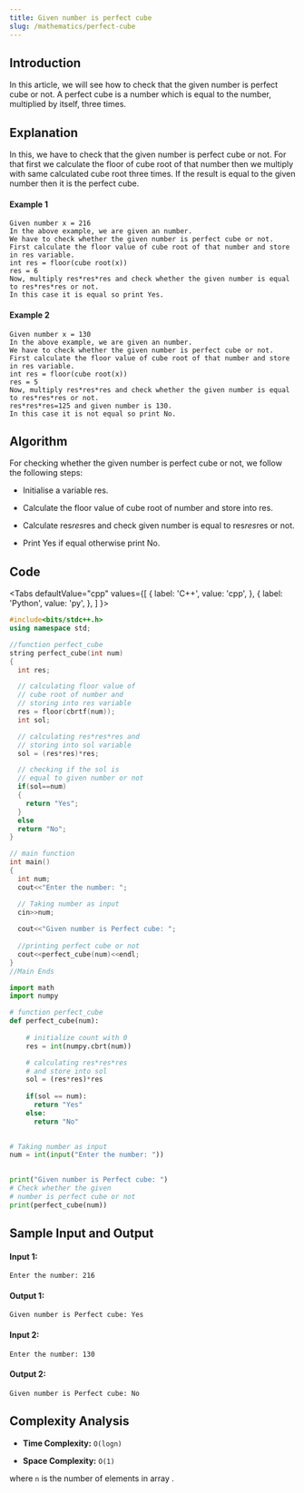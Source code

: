 ```yaml
---
title: Given number is perfect cube
slug: /mathematics/perfect-cube
---
```


## Introduction

In this article, we will see how to check that the given number is perfect cube or not. A perfect cube is a number which is equal to the number, multiplied by itself, three times.

## Explanation 

In this, we have to check that the given number is perfect cube or not. For that first we calculate the floor of cube root of that number then we multiply with same calculated cube root three times. If the result is equal to the given number then it is the perfect cube.

#### Example 1

```
Given number x = 216
In the above example, we are given an number.
We have to check whether the given number is perfect cube or not.
First calculate the floor value of cube root of that number and store in res variable.
int res = floor(cube root(x))
res = 6
Now, multiply res*res*res and check whether the given number is equal to res*res*res or not.
In this case it is equal so print Yes.

```

#### Example 2

```
Given number x = 130
In the above example, we are given an number.
We have to check whether the given number is perfect cube or not.
First calculate the floor value of cube root of that number and store in res variable.
int res = floor(cube root(x))
res = 5
Now, multiply res*res*res and check whether the given number is equal to res*res*res or not.
res*res*res=125 and given number is 130.
In this case it is not equal so print No.

```

## Algorithm

For checking whether the given number is perfect cube or not, we follow the following steps:

* Initialise a variable res.

* Calculate the floor value of cube root of number and store into res.

* Calculate res*res*res and check given number is equal to res*res*res or not.

* Print Yes if equal otherwise print No.

## Code


<Tabs
  defaultValue="cpp"
  values={[
    { label: 'C++', value: 'cpp', },
    { label: 'Python', value: 'py', },
  ]
}>
<TabItem value="cpp">

```cpp
#include<bits/stdc++.h>
using namespace std;

//function perfect_cube 
string perfect_cube(int num)
{
  int res;

  // calculating floor value of 
  // cube root of number and 
  // storing into res variable
  res = floor(cbrtf(num));
  int sol;

  // calculating res*res*res and
  // storing into sol variable
  sol = (res*res)*res;

  // checking if the sol is 
  // equal to given number or not
  if(sol==num)
  {
    return "Yes";
  }
  else
  return "No";
}

// main function
int main()
{
  int num;
  cout<<"Enter the number: ";

  // Taking number as input
  cin>>num;
     
  cout<<"Given number is Perfect cube: ";  
  
  //printing perfect cube or not 
  cout<<perfect_cube(num)<<endl;
}
//Main Ends

```
</TabItem>

<TabItem value="py">

```python   
import math
import numpy

# function perfect_cube
def perfect_cube(num):
 
    # initialize count with 0
    res = int(numpy.cbrt(num))

    # calculating res*res*res
    # and store into sol
    sol = (res*res)*res
  
    if(sol == num):
      return "Yes"
    else:  
      return "No"

 
# Taking number as input
num = int(input("Enter the number: "))
 

print("Given number is Perfect cube: ") 
# Check whether the given 
# number is perfect cube or not
print(perfect_cube(num))

```
</TabItem>
</Tabs>

## Sample Input and Output


#### Input 1:

```
Enter the number: 216
```
#### Output 1:

```
Given number is Perfect cube: Yes
```

#### Input 2:

```
Enter the number: 130
```
#### Output 2:

```
Given number is Perfect cube: No
```
## Complexity Analysis
 
- **Time Complexity:** `O(logn)`

- **Space Complexity:** `O(1)`

where `n` is the number of elements in array .
